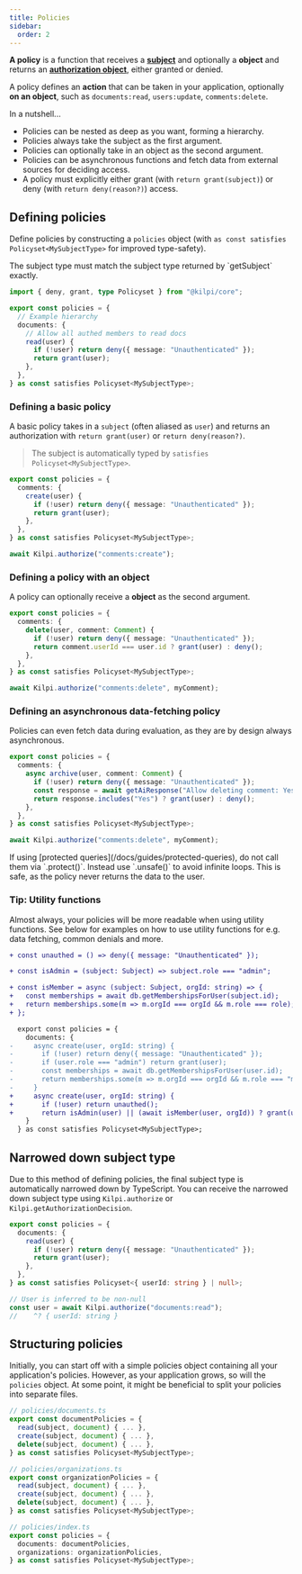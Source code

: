 ```yaml
---
title: Policies
sidebar:
  order: 2
---
```


**A policy** is a function that receives a [**subject**](/docs/concepts/subject) and optionally a **object** and returns an [**authorization object**](/docs/concepts/authorization-object), either granted or denied.

A policy defines an **action** that can be taken in your application, optionally **on an object**, such as `documents:read`, `users:update`, `comments:delete`.

In a nutshell...

- Policies can be nested as deep as you want, forming a hierarchy.
- Policies always take the subject as the first argument.
- Policies can optionally take in an object as the second argument.
- Policies can be asynchronous functions and fetch data from external sources for deciding access.
- A policy must explicitly either grant (with `return grant(subject)`) or deny (with `return deny(reason?)`) access.

## Defining policies

Define policies by constructing a `policies` object (with `as const satisfies Policyset<MySubjectType>` for improved type-safety).

<Aside>The subject type must match the subject type returned by `getSubject` exactly.</Aside>

```ts
import { deny, grant, type Policyset } from "@kilpi/core";

export const policies = {
  // Example hierarchy
  documents: {
    // Allow all authed members to read docs
    read(user) {
      if (!user) return deny({ message: "Unauthenticated" });
      return grant(user);
    },
  },
} as const satisfies Policyset<MySubjectType>;
```

### Defining a basic policy

A basic policy takes in a `subject` (often aliased as `user`) and returns an authorization with `return grant(user)` or `return deny(reason?)`.

> The subject is automatically typed by `satisfies Policyset<MySubjectType>`.

```ts
export const policies = {
  comments: {
    create(user) {
      if (!user) return deny({ message: "Unauthenticated" });
      return grant(user);
    },
  },
} as const satisfies Policyset<MySubjectType>;

await Kilpi.authorize("comments:create");
```

### Defining a policy with an object

A policy can optionally receive a **object** as the second argument.

```ts {3,5,10}
export const policies = {
  comments: {
    delete(user, comment: Comment) {
      if (!user) return deny({ message: "Unauthenticated" });
      return comment.userId === user.id ? grant(user) : deny();
    },
  },
} as const satisfies Policyset<MySubjectType>;

await Kilpi.authorize("comments:delete", myComment);
```

### Defining an asynchronous data-fetching policy

Policies can even fetch data during evaluation, as they are by design always asynchronous.

```ts {5}
export const policies = {
  comments: {
    async archive(user, comment: Comment) {
      if (!user) return deny({ message: "Unauthenticated" });
      const response = await getAiResponse("Allow deleting comment: Yes or no?");
      return response.includes("Yes") ? grant(user) : deny();
    },
  },
} as const satisfies Policyset<MySubjectType>;

await Kilpi.authorize("comments:delete", myComment);
```

<Aside type="warning">
  If using [protected queries](/docs/guides/protected-queries), do not call them via `.protect()`.
  Instead use `.unsafe()` to avoid infinite loops. This is safe, as the policy never returns the
  data to the user.
</Aside>

### Tip: Utility functions

Almost always, your policies will be more readable when using utility functions. See below for examples on how to use utility functions for e.g. data fetching, common denials and more.

```diff lang="ts"
+ const unauthed = () => deny({ message: "Unauthenticated" });

+ const isAdmin = (subject: Subject) => subject.role === "admin";

+ const isMember = async (subject: Subject, orgId: string) => {
+   const memberships = await db.getMembershipsForUser(subject.id);
+   return memberships.some(m => m.orgId === orgId && m.role === role);
+ };

  export const policies = {
    documents: {
-     async create(user, orgId: string) {
-       if (!user) return deny({ message: "Unauthenticated" });
-       if (user.role === "admin") return grant(user);
-       const memberships = await db.getMembershipsForUser(user.id);
-       return memberships.some(m => m.orgId === orgId && m.role === "manager") ? grant(user) : deny();
-     }
+     async create(user, orgId: string) {
+       if (!user) return unauthed();
+       return isAdmin(user) || (await isMember(user, orgId)) ? grant(user) : deny();
    }
  } as const satisfies Policyset<MySubjectType>;
```

## Narrowed down subject type

Due to this method of defining policies, the final subject type is automatically narrowed down by TypeScript. You can receive the narrowed down subject type using `Kilpi.authorize` or `Kilpi.getAuthorizationDecision`.

```ts {4-5,11}
export const policies = {
  documents: {
    read(user) {
      if (!user) return deny({ message: "Unauthenticated" });
      return grant(user);
    },
  },
} as const satisfies Policyset<{ userId: string } | null>;

// User is inferred to be non-null
const user = await Kilpi.authorize("documents:read");
//    ^? { userId: string }
```

## Structuring policies

Initially, you can start off with a simple policies object containing all your application's policies. However, as your application grows, so will the `policies` object. At some point, it might be beneficial to split your policies into separate files.

```ts
// policies/documents.ts
export const documentPolicies = {
  read(subject, document) { ... },
  create(subject, document) { ... },
  delete(subject, document) { ... },
} as const satisfies Policyset<MySubjectType>;
```

```ts
// policies/organizations.ts
export const organizationPolicies = {
  read(subject, document) { ... },
  create(subject, document) { ... },
  delete(subject, document) { ... },
} as const satisfies Policyset<MySubjectType>;
```

```ts
// policies/index.ts
export const policies = {
  documents: documentPolicies,
  organizations: organizationPolicies,
} as const satisfies Policyset<MySubjectType>;
```
